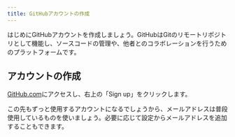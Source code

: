 ```yaml
---
title: GitHubアカウントの作成
---
```


はじめにGitHubアカウントを作成しましょう。GitHubはGitのリモートリポジトリとして機能し、ソースコードの管理や、他者とのコラボレーションを行うためのプラットフォームです。

## アカウントの作成

[GitHub.com](https://github.com/)にアクセスし、右上の「Sign up」をクリックします。

この先もずっと使用するアカウントになるでしょうから、メールアドレスは普段使用しているものを使いましょう。必要に応じて設定からメールアドレスを追加することもできます。
